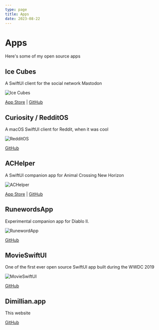 ```yaml
---
type: page
title: Apps
date: 2023-08-22
---
```


# Apps

Here's some of my open source apps

## Ice Cubes

A SwiftUI client for the social network Mastodon

![Ice Cubes](/images/icecubes.png)

[App Store](https://apps.apple.com/us/app/ice-cubes-for-mastodon/id6444915884) | [GitHub](https://github.com/Dimillian/IceCubesApp)

## Curiosity / RedditOS

A macOS SwiftUI client for Reddit, when it was cool

![RedditOS](/images/redditos.png)

[GitHub](https://github.com/Dimillian/RedditOS)

## ACHelper

A SwiftUI companion app for Animal Crossing New Horizon

![ACHelper](/images/achelper.png)

[App Store](https://apps.apple.com/us/app/ac-helper/id1508764244?ls=1) | [GitHub](https://github.com/Dimillian/ACHNBrowserUI)

## RunewordsApp

Experimental companion app for Diablo II.

![RunewordApp](/images/runewordapp.png)

[GitHub](https://github.com/Dimillian/RunewordsApp)

## MovieSwiftUI

One of the first ever open source SwiftUI app built during the WWDC 2019

![MovieSwiftUI](/images/movieswiftui.png)

[GitHub](https://github.com/Dimillian/MovieSwiftUI)

## Dimillian.app

This website

[GitHub](https://github.com/Dimillian/dimillian.app)
